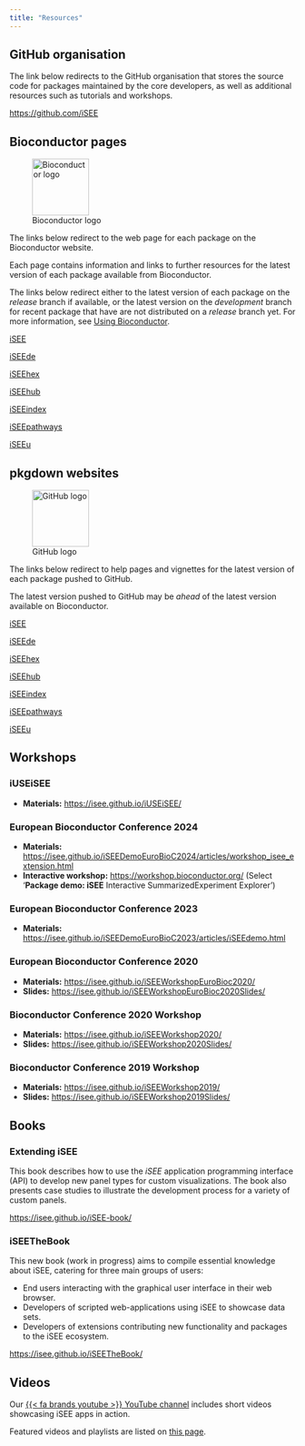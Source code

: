 ```yaml
---
title: "Resources"
---
```


## GitHub organisation

The link below redirects to the GitHub organisation that stores the source code for packages maintained by the core developers, as well as additional resources such as tutorials and workshops.

<https://github.com/iSEE>

## Bioconductor pages

![Bioconductor logo](https://bioconductor.org/images/logo/png/bioconductor_logo_cmyk.png){height="100px"}

The links below redirect to the web page for each package on the Bioconductor website.

Each page contains information and links to further resources for the latest version of each package available from Bioconductor.

::: {.callout-note}
The links below redirect either to the latest version of each package on the *release* branch if available,
or the latest version on the *development* branch for recent package that have are not distributed on a *release* branch yet.
For more information, see [Using Bioconductor](https://www.bioconductor.org/install/).
:::

::: {layout-ncol=3}

[iSEE](https://bioconductor.org/packages/iSEE/)

[iSEEde](https://bioconductor.org/packages/iSEEde/)

[iSEEhex](https://bioconductor.org/packages/iSEEhex/)

[iSEEhub](https://bioconductor.org/packages/iSEEhub/)

[iSEEindex](https://bioconductor.org/packages/iSEEindex/)

[iSEEpathways](https://bioconductor.org/packages/iSEEpathways/)

[iSEEu](https://bioconductor.org/packages/iSEEu/)
:::

## pkgdown websites

![GitHub logo](images/third-party/GitHub_Logo.png){height="100px"}

The links below redirect to help pages and vignettes for the latest version of each package pushed to GitHub.

::: {.callout-note}
The latest version pushed to GitHub  may be *ahead* of the latest version available on Bioconductor.
:::

::: {layout-ncol=3}

[iSEE](https://isee.github.io/iSEE/)

[iSEEde](https://isee.github.io/iSEEde/)

[iSEEhex](https://isee.github.io/iSEEhex/)

[iSEEhub](https://isee.github.io/iSEEhub/)

[iSEEindex](https://isee.github.io/iSEEindex/)

[iSEEpathways](https://isee.github.io/iSEEpathways/)

[iSEEu](https://isee.github.io/iSEEu/)
:::

## Workshops

### iUSEiSEE

- **Materials:** <https://isee.github.io/iUSEiSEE/>

### European Bioconductor Conference 2024

- **Materials:** <https://isee.github.io/iSEEDemoEuroBioC2024/articles/workshop_isee_extension.html>
- **Interactive workshop:** <https://workshop.bioconductor.org/>
  (Select '**Package demo: iSEE** Interactive SummarizedExperiment Explorer')

### European Bioconductor Conference 2023

- **Materials:** <https://isee.github.io/iSEEDemoEuroBioC2023/articles/iSEEdemo.html>

### European Bioconductor Conference 2020

- **Materials:** <https://isee.github.io/iSEEWorkshopEuroBioc2020/>
- **Slides:** <https://isee.github.io/iSEEWorkshopEuroBioc2020Slides/>

### Bioconductor Conference 2020 Workshop

- **Materials:** <https://isee.github.io/iSEEWorkshop2020/>
- **Slides:** <https://isee.github.io/iSEEWorkshop2020Slides/>

### Bioconductor Conference 2019 Workshop

- **Materials:** <https://isee.github.io/iSEEWorkshop2019/>
- **Slides:** <https://isee.github.io/iSEEWorkshop2019Slides/>

## Books

### Extending iSEE

This book describes how to use the *iSEE* application programming interface (API) to develop new panel types for custom visualizations.
The book also presents case studies to illustrate the development process for a variety of custom panels.

<https://isee.github.io/iSEE-book/>

### iSEETheBook

This new book (work in progress) aims to compile essential knowledge about iSEE, catering for three main groups of users:

- End users interacting with the graphical user interface in their web browser.
- Developers of scripted web-applications using iSEE to showcase data sets.
- Developers of extensions contributing new functionality and packages to the iSEE ecosystem.

<https://isee.github.io/iSEETheBook/>

## Videos

Our [{{< fa brands youtube >}} YouTube channel][isee-youtube] includes short videos showcasing iSEE apps in action.

Featured videos and playlists are listed on [this page](/videos.qmd).

<!-- 
Other resources:

- <https://github.com/iSEE/iSEE_instances>
-->

[isee-youtube]: https://www.youtube.com/@iSEEdevelopers
